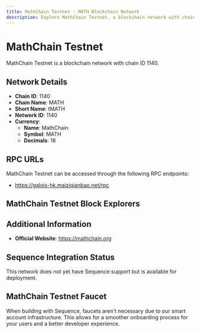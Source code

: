 ```yaml
--- 
title: MathChain Testnet - MATH Blockchain Network
description: Explore MathChain Testnet, a blockchain network with chain ID 1140. Learn about its native currency, MathChain, and how to interact with the network.
---
```


# MathChain Testnet

MathChain Testnet is a blockchain network with chain ID 1140.

## Network Details

- **Chain ID**: 1140
- **Chain Name**: MATH
- **Short Name**: tMATH
- **Network ID**: 1140
- **Currency**: 
  - **Name**: MathChain
  - **Symbol**: MATH
  - **Decimals**: 18

## RPC URLs

MathChain Testnet can be accessed through the following RPC endpoints:

- https://galois-hk.maiziqianbao.net/rpc

## MathChain Testnet Block Explorers



## Additional Information

- **Official Website**: https://mathchain.org

## Sequence Integration Status

This network does not yet have Sequence support but is available for deployment.

## MathChain Testnet Faucet

When building with Sequence, faucets aren't necessary due to our smart account infrastructure. This allows for a smoother onboarding process for your users and a better developer experience.
